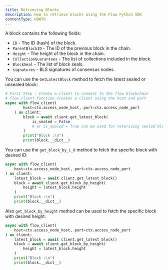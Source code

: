 ```yaml
---
title: Retrieving Blocks
description: How to retrieve blocks using the Flow Python SDK
contentType: HOWTO
---
```


A block contains the following fields:

- `ID` - The ID (hash) of the block.
- `ParentBlockID` - The ID of the previous block in the chain.
- `Height` - The height of the block in the chain.
- `CollectionGuarantees` - The list of collections included in the block.
- `BlockSeal` - The list of block seals.
- `signatures` - BLS signatures of consensus nodes.

You can use the `GetLatestBlock` method to fetch the latest sealed or unsealed block:

```python
# First Step : Create a client to connect to the flow blockchain
# flow_client function creates a client using the host and port
async with flow_client(
        host=ctx.access_node_host, port=ctx.access_node_port
    ) as client:
        block = await client.get_latest_block(
            is_sealed = False
            # or is_sealed = True can be used for reteriving sealed block
        )
        print("Block :\n")
        print(block.__dict__)
```
You can use the `get_block_by_i_d` method to fetch the specific block with desired ID:

```python
async with flow_client(
    host=ctx.access_node_host, port=ctx.access_node_port
) as client:
    latest_block = await client.get_latest_block()
    block = await client.get_block_by_height(
        height = latest_block.height
    )
    print("Block :\n")
    print(block.__dict__)
```
Also `get_block_by_height` method can be used to fetch the specific block with desired height:

```python
async with flow_client(
    host=ctx.access_node_host, port=ctx.access_node_port
) as client:
    latest_block = await client.get_latest_block()
    block = await client.get_block_by_height(
        height = latest_block.height
    )
    print("Block :\n")
    print(block.__dict__)
```